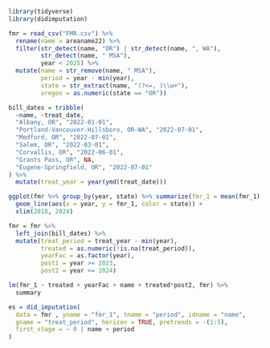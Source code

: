 ```r
library(tidyverse)
library(didimputation)

fmr = read_csv("FMR.csv") %>% 
  rename(name = areaname22) %>% 
  filter(str_detect(name, "OR") | str_detect(name, ", WA"),
         str_detect(name, " MSA"),
         year < 2025) %>% 
  mutate(name = str_remove(name, " MSA"),
         period = year - min(year),
         state = str_extract(name, "(?<=, )\\w+"),
         oregon = as.numeric(state == "OR"))

bill_dates = tribble(
  ~name, ~treat_date,
  "Albany, OR", "2022-01-01",
  "Portland-Vancouver-Hillsboro, OR-WA", "2022-07-01",
  "Medford, OR", "2022-07-01",
  "Salem, OR", "2022-03-01",
  "Corvallis, OR", "2022-06-01",
  "Grants Pass, OR", NA,
  "Eugene-Springfield, OR", "2022-07-01"
) %>% 
  mutate(treat_year = year(ymd(treat_date)))
```

```r
ggplot(fmr %>% group_by(year, state) %>% summarize(fmr_1 = mean(fmr_1))) + 
  geom_line(aes(x = year, y = fmr_1, color = state)) +
  xlim(2018, 2024)
```

```r
fmr = fmr %>% 
  left_join(bill_dates) %>% 
  mutate(treat_period = treat_year - min(year),
         treated = as.numeric(!is.na(treat_period)),
         yearFac = as.factor(year),
         post1 = year >= 2023,
         post2 = year >= 2024)
```

```r
lm(fmr_1 ~ treated + yearFac + name + treated*post2, fmr) %>% 
  summary
```


```r
es = did_imputation(
  data = fmr , yname = "fmr_1", tname = "period", idname = "name",
  gname = "treat_period", horizon = TRUE, pretrends = -(1:5),
  first_stage = ~ 0 | name + period
)
```